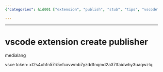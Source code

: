 ```yaml
---
{"categories": &id001 ["extension", "publish", "stub", "tips", "vscode"], "category": "Extensions", "date": "2022-03-30 07:13:54", "description": "This article provides instructions on creating or managing a Visual Studio Code (VSCode) extension for the publisher 'medialang'. It outlines the VSCode extension create command and includes a vsce token for authentication purposes.", "tags": *id001, "title": "vscode extension create publisher"}

---
```


------

# vscode extension create publisher

medialang

vsce token:
xt2s4ohfn57ri5vfcxvwmb7yzddfnqmd2a37tfaidwhy3uaqwzlq

